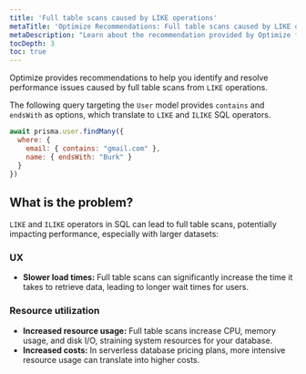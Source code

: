 ```yaml
---
title: 'Full table scans caused by LIKE operations'
metaTitle: 'Optimize Recommendations: Full table scans caused by LIKE operations'
metaDescription: "Learn about the recommendation provided by Optimize for full table scans caused by Like operations."
tocDepth: 3
toc: true
---
```


Optimize provides recommendations to help you identify and resolve performance issues caused by full table scans from `LIKE` operations.

The following query targeting the `User` model provides `contains` and `endsWith` as options, which translate to `LIKE` and `ILIKE` SQL operators.

```jsx
await prisma.user.findMany({ 
  where: { 
    email: { contains: "gmail.com" }, 
    name: { endsWith: "Burk" } 
  } 
})
```

## What is the problem?

`LIKE` and `ILIKE` operators in SQL can lead to full table scans, potentially impacting performance, especially with larger datasets:

### UX

- **Slower load times:** Full table scans can significantly increase the time it takes to retrieve data, leading to longer wait times for users.

### Resource utilization

- **Increased resource usage:** Full table scans increase CPU, memory usage, and disk I/O, straining system resources for your database.
- **Increased costs:** In serverless database pricing plans, more intensive resource usage can translate into higher costs.
